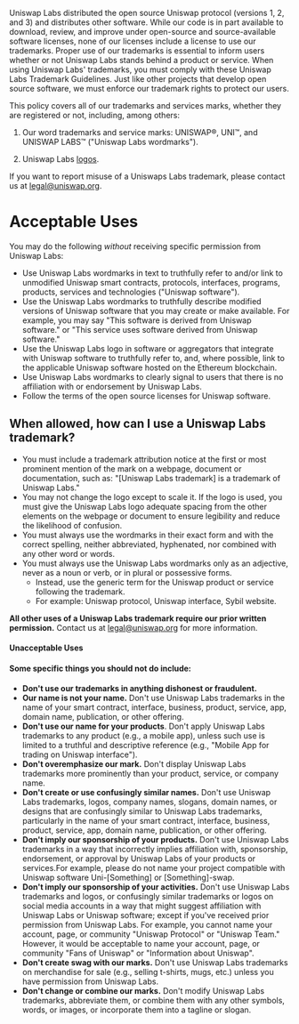 
<BG />

<div style={{maxWidth: '650px', margin: '0px auto 10rem auto', padding: '0 1rem'}}>
<Title>Uniswap Labs Trademark Guidelines</Title>

Uniswap Labs distributed the open source Uniswap protocol (versions 1, 2, and 3) and distributes other software. While our code is in part available to download, review, and improve under open-source and source-available software licenses, none of our licenses include a license to use our trademarks. Proper use of our trademarks is essential to inform users whether or not Uniswap Labs stands behind a product or service. When using Uniswap Labs&#39; trademarks, you must comply with these Uniswap Labs Trademark Guidelines. Just like other projects that develop open source software, we must enforce our trademark rights to protect our users.

This policy covers all of our trademarks and services marks, whether they are registered or not, including, among others:

1. Our word trademarks and service marks: UNISWAP®, UNI™, and UNISWAP LABS™ (&quot;Uniswap Labs wordmarks&quot;).

2. Uniswap Labs [logos](https://uniswap.org/about/#brand).

If you want to report misuse of a Uniswaps Labs trademark, please contact us at legal@uniswap.org.

# Acceptable Uses

You may do the following _without_ receiving specific permission from Uniswap Labs:

- Use Uniswap Labs wordmarks in text to truthfully refer to and/or link to unmodified Uniswap smart contracts, protocols, interfaces, programs, products, services and technologies (&quot;Uniswap software&quot;).
- Use the Uniswap Labs wordmarks to truthfully describe modified versions of Uniswap software that you may create or make available. For example, you may say &quot;This software is derived from Uniswap software.&quot; or &quot;This service uses software derived from Uniswap software.&quot;
- Use the Uniswap Labs logo in software or aggregators that integrate with Uniswap software to truthfully refer to, and, where possible, link to the applicable Uniswap software hosted on the Ethereum blockchain.
- Use Uniswap Labs wordmarks to clearly signal to users that there is no affiliation with or endorsement by Uniswap Labs.
- Follow the terms of the open source licenses for Uniswap software.

## **When allowed, how can I use a Uniswap Labs trademark?**

- You must include a trademark attribution notice at the first or most prominent mention of the mark on a webpage, document or documentation, such as: &quot;[Uniswap Labs trademark] is a trademark of Uniswap Labs.&quot;
- You may not change the logo except to scale it. If the logo is used, you must give the Uniswap Labs logo adequate spacing from the other elements on the webpage or document to ensure legibility and reduce the likelihood of confusion.
- You must always use the wordmarks in their exact form and with the correct spelling, neither abbreviated, hyphenated, nor combined with any other word or words.
- You must always use the Uniswap Labs wordmarks only as an adjective, never as a noun or verb, or in plural or possessive forms.
  - Instead, use the generic term for the Uniswap product or service following the trademark.
  - For example: Uniswap protocol, Uniswap interface, Sybil website.

**All other uses of a Uniswap Labs trademark require our prior written permission.** Contact us at legal@uniswap.org for more information.

#### **Unacceptable Uses**

#### Some specific things you should not do include:

- **Don&#39;t use our trademarks in anything dishonest or fraudulent.**
- **Our name is not your name.** Don&#39;t use Uniswap Labs trademarks in the name of your smart contract, interface, business, product, service, app, domain name, publication, or other offering.
- **Don&#39;t use our name for your products**. Don&#39;t apply Uniswap Labs trademarks to any product (e.g., a mobile app), unless such use is limited to a truthful and descriptive reference (e.g., &quot;Mobile App for trading on Uniswap interface&quot;).
- **Don&#39;t overemphasize our mark.** Don&#39;t display Uniswap Labs trademarks more prominently than your product, service, or company name.
- **Don&#39;t create or use confusingly similar names.** Don&#39;t use Uniswap Labs trademarks, logos, company names, slogans, domain names, or designs that are confusingly similar to Uniswap Labs trademarks, particularly in the name of your smart contract, interface, business, product, service, app, domain name, publication, or other offering.
- **Don&#39;t imply our sponsorship of your products.** Don&#39;t use Uniswap Labs trademarks in a way that incorrectly implies affiliation with, sponsorship, endorsement, or approval by Uniswap Labs of your products or services.For example, please do not name your project compatible with Uniswap software Uni-[Something] or [Something]-swap.
- **Don&#39;t imply our sponsorship of your activities.** Don&#39;t use Uniswap Labs trademarks and logos, or confusingly similar trademarks or logos on social media accounts in a way that might suggest affiliation with Uniswap Labs or Uniswap software; except if you&#39;ve received prior permission from Uniswap Labs. For example, you cannot name your account, page, or community &quot;Uniswap Protocol&quot; or &quot;Uniswap Team.&quot; However, it would be acceptable to name your account, page, or community &quot;Fans of Uniswap&quot; or &quot;Information about Uniswap&quot;.
- **Don&#39;t create swag with our marks.** Don&#39;t use Uniswap Labs trademarks on merchandise for sale (e.g., selling t-shirts, mugs, etc.) unless you have permission from Uniswap Labs.
- **Don&#39;t change or combine our marks.** Don&#39;t modify Uniswap Labs trademarks, abbreviate them, or combine them with any other symbols, words, or images, or incorporate them into a tagline or slogan.


</div>